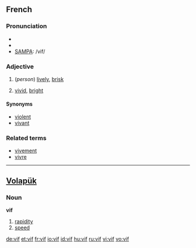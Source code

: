 ==French==

===Pronunciation===
*{{audio|Fr-vif.ogg|audio}}
*{{IPA|/vif/}}
*[[w:SAMPA|SAMPA]]: /vif/

===Adjective===
{{fr-infl-adj|sm=vif|sf=vive|pm=vifs|pf=vives|smp=vif|sfp=viv|pmp=vif|pfp=viv}}
{{fr-adj|f=vive}}

# (''person'') [[lively]], [[brisk]]
# {{colour|lang=fr}} [[vivid]], [[bright]]

====Synonyms====
*[[violent]]
*[[vivant]]

===Related terms===
*[[vivement]]
*[[vivre]]

----

==[[Volapük]]==

===Noun===
'''vif'''

# [[rapidity]]
# [[speed]]

[[de:vif]]
[[et:vif]]
[[fr:vif]]
[[io:vif]]
[[id:vif]]
[[hu:vif]]
[[ru:vif]]
[[vi:vif]]
[[vo:vif]]
